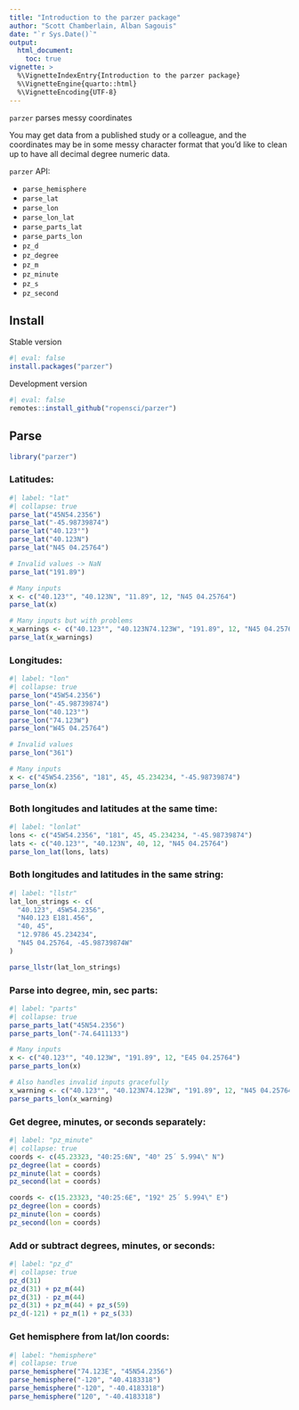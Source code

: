 ```yaml
---
title: "Introduction to the parzer package"
author: "Scott Chamberlain, Alban Sagouis"
date: "`r Sys.Date()`"
output:
  html_document:
    toc: true
vignette: >
  %\VignetteIndexEntry{Introduction to the parzer package}
  %\VignetteEngine{quarto::html}
  %\VignetteEncoding{UTF-8}
---
```


`parzer` parses messy coordinates


You may get data from a published study or a colleague, and the coordinates
may be in some messy character format that you'd like to clean up to have
all decimal degree numeric data.

`parzer` API:

 - `parse_hemisphere`
 - `parse_lat`
 - `parse_lon`
 - `parse_lon_lat`
 - `parse_parts_lat`
 - `parse_parts_lon`
 - `pz_d`
 - `pz_degree`
 - `pz_m`
 - `pz_minute`
 - `pz_s`
 - `pz_second`


## Install

Stable version

```r
#| eval: false
install.packages("parzer")
```

Development version


```r
#| eval: false
remotes::install_github("ropensci/parzer")
```


## Parse

```r
library("parzer")
```

### Latitudes:

```r
#| label: "lat"
#| collapse: true
parse_lat("45N54.2356")
parse_lat("-45.98739874")
parse_lat("40.123°")
parse_lat("40.123N")
parse_lat("N45 04.25764")

# Invalid values -> NaN
parse_lat("191.89")

# Many inputs
x <- c("40.123°", "40.123N", "11.89", 12, "N45 04.25764")
parse_lat(x)

# Many inputs but with problems
x_warnings <- c("40.123°", "40.123N74.123W", "191.89", 12, "N45 04.25764")
parse_lat(x_warnings)
```

### Longitudes:

```r
#| label: "lon"
#| collapse: true
parse_lon("45W54.2356")
parse_lon("-45.98739874")
parse_lon("40.123°")
parse_lon("74.123W")
parse_lon("W45 04.25764")

# Invalid values
parse_lon("361")

# Many inputs
x <- c("45W54.2356", "181", 45, 45.234234, "-45.98739874")
parse_lon(x)
```

### Both longitudes and latitudes at the same time:

```r
#| label: "lonlat"
lons <- c("45W54.2356", "181", 45, 45.234234, "-45.98739874")
lats <- c("40.123°", "40.123N", 40, 12, "N45 04.25764")
parse_lon_lat(lons, lats)
```

### Both longitudes and latitudes in the same string:
```r
#| label: "llstr"
lat_lon_strings <- c(
  "40.123°, 45W54.2356",
  "N40.123 E181.456",
  "40, 45",
  "12.9786 45.234234",
  "N45 04.25764, -45.98739874W"
)

parse_llstr(lat_lon_strings)
```

### Parse into degree, min, sec parts:

```r
#| label: "parts"
#| collapse: true
parse_parts_lat("45N54.2356")
parse_parts_lon("-74.6411133")

# Many inputs
x <- c("40.123°", "40.123W", "191.89", 12, "E45 04.25764")
parse_parts_lon(x)

# Also handles invalid inputs gracefully
x_warning <- c("40.123°", "40.123N74.123W", "191.89", 12, "N45 04.25764")
parse_parts_lon(x_warning)
```

### Get degree, minutes, or seconds separately:

```r
#| label: "pz_minute"
#| collapse: true
coords <- c(45.23323, "40:25:6N", "40° 25´ 5.994\" N")
pz_degree(lat = coords)
pz_minute(lat = coords)
pz_second(lat = coords)

coords <- c(15.23323, "40:25:6E", "192° 25´ 5.994\" E")
pz_degree(lon = coords)
pz_minute(lon = coords)
pz_second(lon = coords)
```

### Add or subtract degrees, minutes, or seconds:

```r
#| label: "pz_d"
#| collapse: true
pz_d(31)
pz_d(31) + pz_m(44)
pz_d(31) - pz_m(44)
pz_d(31) + pz_m(44) + pz_s(59)
pz_d(-121) + pz_m(1) + pz_s(33)
```

### Get hemisphere from lat/lon coords:

```r
#| label: "hemisphere"
#| collapse: true
parse_hemisphere("74.123E", "45N54.2356")
parse_hemisphere("-120", "40.4183318")
parse_hemisphere("-120", "-40.4183318")
parse_hemisphere("120", "-40.4183318")
```
